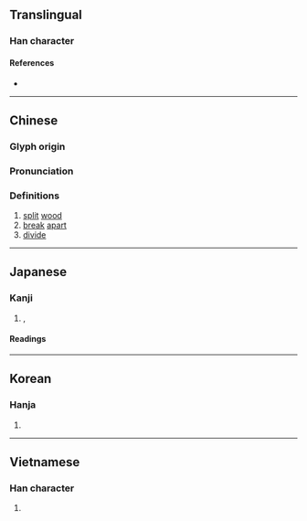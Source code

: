 {{character info/new}}
==Translingual==

===Han character===
{{Han char|rn=75|rad=木|as=04|sn=8|four=42921|canj=DHML|ids=⿰木斤}}

====References====
* {{Han ref|kx=0515.080|dkj=14538|dj=0903.090|hdz=21171.060|uh=6790|ud=26512|bh=AA52|bd=43602}}

----

==Chinese==
{{zh-forms}}

===Glyph origin===
{{Han etym}}

===Pronunciation===
{{zh-pron
|m=xī
|c=cik1,sik1
|mn=qz:siak/tw,xm,zz:sek
|mc=y
|oc=y
|ma=
|cat=v
}}

===Definitions===
{{zh-hanzi}}

# [[split]] [[wood]]
# [[break]] [[apart]]
# [[divide]]

----

==Japanese==

===Kanji===
{{ja-kanji|grade=c|rs=木04}}

# {{l|en|divide}}, {{l|en|split}}

====Readings====
{{ja-readings
|goon=[[しゃく]] (shaku) {{non-joyo-reading}}
|kanon=[[せき]] (seki)
}}

----

==Korean==

===Hanja===
{{ko-hanja|hangeul=석|eumhun=|rv=seok|mr=sŏk|y=sek}}

# {{defn|lang=ko|sort=木04}}

----

==Vietnamese==

===Han character===
{{vi-hantu|[[chiết]], [[tích]]|rs=木04}}

# {{defn|lang=vi|sort=木04}}